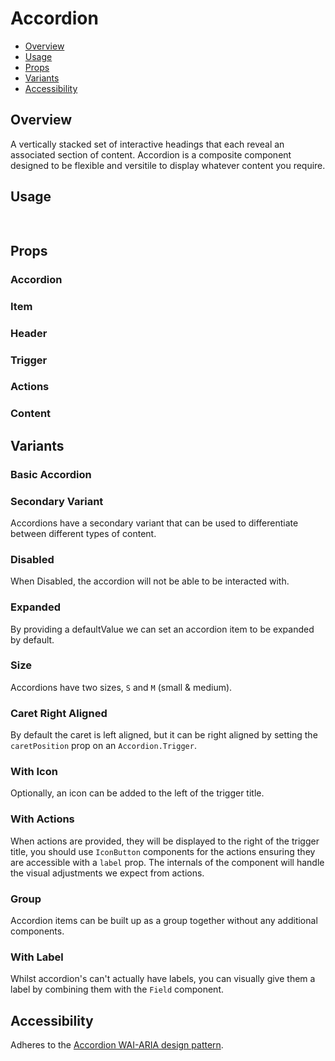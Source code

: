

<Meta of={AccordionStories} />

# Accordion

- [Overview](#overview)
- [Usage](#usage)
- [Props](#props)
- [Variants](#variants)
- [Accessibility](#accessibility)

## Overview

A vertically stacked set of interactive headings that each reveal an associated section of content. Accordion is a
composite component designed to be flexible and versitile to display whatever content you require.

<ViewSource path="components/Accordion" />

<Canvas of={AccordionStories.Base} />

## Usage

```js
import { Accordion } from '@strapi/design-system';
```

## Props

### Accordion

<ArgTypes of={Accordion.Root} />

### Item

### Header

<ArgTypes of={Accordion.Header} />

### Trigger

<ArgTypes of={Accordion.Trigger} />

### Actions

### Content

## Variants

### Basic Accordion

<Canvas of={AccordionStories.Base} />

### Secondary Variant

Accordions have a secondary variant that can be used to differentiate between different types of content.

<Canvas of={AccordionStories.Secondary} />

### Disabled

When Disabled, the accordion will not be able to be interacted with.

<Canvas of={AccordionStories.Disabled} />

### Expanded

By providing a defaultValue we can set an accordion item to be expanded by default.

<Canvas of={AccordionStories.Expanded} />

### Size

Accordions have two sizes, `S` and `M` (small & medium).

<Canvas of={AccordionStories.SizeMedium} />

### Caret Right Aligned

By default the caret is left aligned, but it can be right aligned by setting the `caretPosition` prop on an
`Accordion.Trigger`.

<Canvas of={AccordionStories.RightAlignedCaret} />

### With Icon

Optionally, an icon can be added to the left of the trigger title.

<Canvas of={AccordionStories.WithIcon} />

### With Actions

When actions are provided, they will be displayed to the right of the trigger title, you should use `IconButton`
components for the actions ensuring they are accessible with a `label` prop. The internals of the component will handle
the visual adjustments we expect from actions.

<Canvas of={AccordionStories.WithActions} />

### Group

Accordion items can be built up as a group together without any additional components.

<Canvas of={AccordionStories.Group} />

### With Label

Whilst accordion's can't actually have labels, you can visually give them a label by combining them with the `Field`
component.

<Canvas of={AccordionStories.WithLabel} />

## Accessibility

Adheres to the [Accordion WAI-ARIA design pattern](https://www.w3.org/WAI/ARIA/apg/patterns/accordion).
